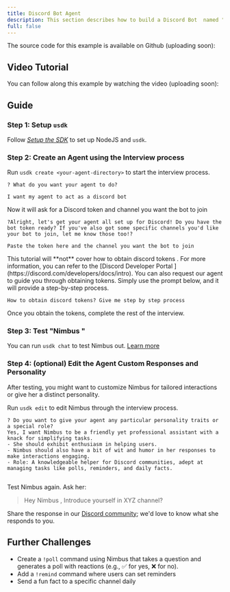 ```yaml
---
title: Discord Bot Agent
description: This section describes how to build a Discord Bot  named "Nimbus" with the help of Upstreet Agent and Discord tokens
full: false
---
```


The source code for this example is available on Github (uploading soon):

## Video Tutorial

You can follow along this example by watching the video (uploading soon):

## Guide

### Step 1: Setup `usdk`

Follow _[Setup the SDK](/install)_ to set up NodeJS and `usdk`.

### Step 2: Create an Agent using the Interview process

Run `usdk create <your-agent-directory>` to start the interview process.

```
? What do you want your agent to do?

I want my agent to act as a discord bot
```

Now it will ask for a Discord token and channel you want the bot to join

```
?Alright, let's get your agent all set up for Discord! Do you have the bot token ready? If you've also got some specific channels you'd like your bot to join, let me know those too!?

Paste the token here and the channel you want the bot to join

```

<Callout>
This tutorial will **not** cover how to obtain discord tokens . For more information, you can refer to the [Discord Developer Portal ](https://discord.com/developers/docs/intro).
You can also request our agent to guide you through obtaining tokens. Simply use the prompt below, and it will provide a step-by-step process.

</Callout>

```
How to obtain discord tokens? Give me step by step process
```

Once you obtain the tokens, complete the rest of the interview.

### Step 3: Test "Nimbus "

You can run `usdk chat` to test Nimbus out. [Learn more](/test-your-agent)

### Step 4: (optional) Edit the Agent Custom Responses and Personality

After testing, you might want to customize Nimbus for tailored interactions or give her a distinct personality.

Run `usdk edit` to edit Nimbus through the interview process.

```
? Do you want to give your agent any particular personality traits or a special role?
Yes, I want Nimbus to be a friendly yet professional assistant with a knack for simplifying tasks.
- She should exhibit enthusiasm in helping users.
- Nimbus should also have a bit of wit and humor in her responses to make interactions engaging.
- Role: A knowledgeable helper for Discord communities, adept at managing tasks like polls, reminders, and daily facts.


```

Test Nimbus again. Ask her:

> Hey Nimbus , Introduce yourself in XYZ channel?

Share the response in our [Discord community](https://upstreet.ai/usdk-discord); we'd love to know what she responds to you.

## Further Challenges

- Create a `!poll` command using Nimbus that takes a question and generates a poll with reactions (e.g., ✅ for yes, ❌ for no).
- Add a `!remind` command where users can set reminders
- Send a fun fact to a specific channel daily

